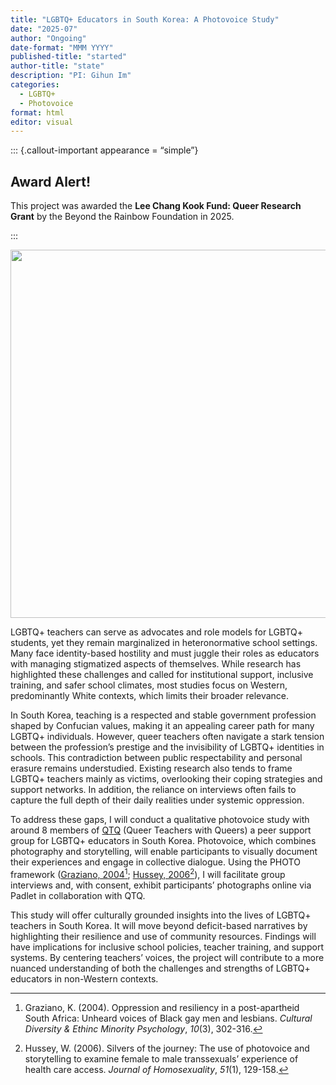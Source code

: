 ```yaml
---
title: "LGBTQ+ Educators in South Korea: A Photovoice Study"
date: "2025-07"
author: "Ongoing"
date-format: "MMM YYYY"
published-title: "started"
author-title: "state"
description: "PI: Gihun Im"
categories: 
  - LGBTQ+
  - Photovoice
format: html
editor: visual
---
```


::: {.callout-important appearance = "simple"}

## Award Alert!

This project was awarded the **Lee Chang Kook Fund: Queer Research Grant** by the Beyond the Rainbow Foundation in 2025.

:::

![](qtq.png){fig-align="center" width="589"}

LGBTQ+ teachers can serve as advocates and role models for LGBTQ+ students, yet they remain marginalized in heteronormative school settings. Many face identity-based hostility and must juggle their roles as educators with managing stigmatized aspects of themselves. While research has highlighted these challenges and called for institutional support, inclusive training, and safer school climates, most studies focus on Western, predominantly White contexts, which limits their broader relevance.

In South Korea, teaching is a respected and stable government profession shaped by Confucian values, making it an appealing career path for many LGBTQ+ individuals. However, queer teachers often navigate a stark tension between the profession’s prestige and the invisibility of LGBTQ+ identities in schools. This contradiction between public respectability and personal erasure remains understudied. Existing research also tends to frame LGBTQ+ teachers mainly as victims, overlooking their coping strategies and support networks. In addition, the reliance on interviews often fails to capture the full depth of their daily realities under systemic oppression.

To address these gaps, I will conduct a qualitative photovoice study with around 8 members of [QTQ](https://www.instagram.com/qtq_rainbow/) (Queer Teachers with Queers) a peer support group for LGBTQ+ educators in South Korea. Photovoice, which combines photography and storytelling, will enable participants to visually document their experiences and engage in collective dialogue. Using the PHOTO framework ([Graziano, 2004](https://psycnet.apa.org/doiLanding?doi=10.1037%2F1099-9809.10.3.302)[^1]; [Hussey, 2006](https://www.tandfonline.com/doi/abs/10.1300/J082v51n01_07)[^2]), I will facilitate group interviews and, with consent, exhibit participants’ photographs online via Padlet in collaboration with QTQ.

[^1]: Graziano, K. (2004). Oppression and resiliency in a post-apartheid South Africa: Unheard voices of Black gay men and lesbians. *Cultural Diversity & Ethinc Minority Psychology*, *10*(3), 302-316.

[^2]: Hussey, W. (2006). Silvers of the journey: The use of photovoice and storytelling to examine female to male transsexuals' experience of health care access. *Journal of Homosexuality*, *51*(1), 129-158.

This study will offer culturally grounded insights into the lives of LGBTQ+ teachers in South Korea. It will move beyond deficit-based narratives by highlighting their resilience and use of community resources. Findings will have implications for inclusive school policies, teacher training, and support systems. By centering teachers’ voices, the project will contribute to a more nuanced understanding of both the challenges and strengths of LGBTQ+ educators in non-Western contexts.

